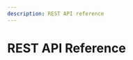 ```yaml
---
description: REST API reference
---
```


# REST API Reference


<link
  media='screen,print'
  rel='stylesheet'
  type='text/css'
  href='/css/swagger-ui.css'
/>

<SwaggerUI url='/json/calico-api-swagger.json' />
